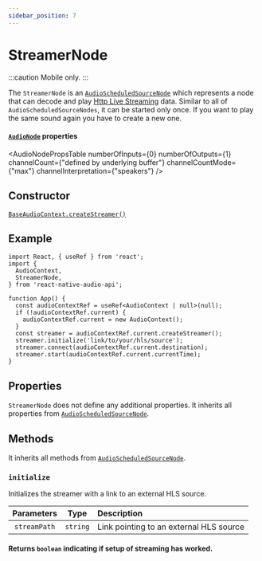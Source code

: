 ```yaml
---
sidebar_position: 7
---
```



# StreamerNode

:::caution
Mobile only.
:::

The `StreamerNode` is an [`AudioScheduledSourceNode`](/docs/sources/audio-scheduled-source-node) which represents a node that can decode and play [Http Live Streaming](https://developer.apple.com/streaming/) data.
Similar to all of `AudioScheduledSourceNodes`, it can be started only once. If you want to play the same sound again you have to create a new one.

#### [`AudioNode`](/docs/core/audio-node#read-only-properties) properties

<AudioNodePropsTable numberOfInputs={0} numberOfOutputs={1} channelCount={"defined by underlying buffer"} channelCountMode={"max"} channelInterpretation={"speakers"} />

## Constructor

[`BaseAudioContext.createStreamer()`](/docs/core/base-audio-context#createostreamer)

## Example

```tsx
import React, { useRef } from 'react';
import {
  AudioContext,
  StreamerNode,
} from 'react-native-audio-api';

function App() {
  const audioContextRef = useRef<AudioContext | null>(null);
  if (!audioContextRef.current) {
    audioContextRef.current = new AudioContext();
  }
  const streamer = audioContextRef.current.createStreamer();
  streamer.initialize('link/to/your/hls/source');
  streamer.connect(audioContextRef.current.destination);
  streamer.start(audioContextRef.current.currentTime);
}
```

## Properties

`StreamerNode` does not define any additional properties.
It inherits all properties from [`AudioScheduledSourceNode`](/docs/sources/audio-scheduled-source-node#properties).

## Methods
It inherits all methods from [`AudioScheduledSourceNode`](/docs/sources/audio-scheduled-source-node#methods).

### `initialize`

Initializes the streamer with a link to an external HLS source.

| Parameters | Type | Description |
| :---: | :---: | :---- |
| `streamPath` | `string` | Link pointing to an external HLS source |

#### Returns `boolean` indicating if setup of streaming has worked.
